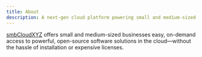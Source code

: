 ```yaml
---
title: About
description: A next-gen cloud platform powering small and medium-sized businesses.
---
```


[smbCloudXYZ](https://smbcloud.xyz) offers small and medium-sized businesses easy, on-demand access to powerful, open-source software solutions in the cloud—without the hassle of installation or expensive licenses.

